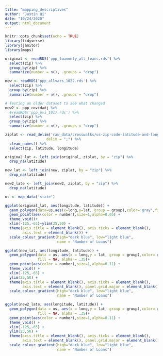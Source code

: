 ```yaml
---
title: "mapping_descriptives"
author: "Justin Qi"
date: "10/24/2020"
output: html_document
---
```


```r
knitr::opts_chunk$set(echo = TRUE)
library(tidyverse)
library(janitor)
library(maps)
```

```r
original <- readRDS('ppp_loanonly_all_loans.rds') %>%
  select(zip) %>%
  group_by(zip) %>%
  summarize(number = n(), .groups = "drop")
```

```r
new <- readRDS('ppp_allvars_1022.rds') %>%
  select(zip) %>%
  group_by(zip) %>%
  summarize(number = n(), .groups = "drop")
```


```r
# Testing an older dataset to see what changed
new2 <- ppp_covidadj %>%
  #readRDS('ppp_pvi_1017.rds') %>%
  select(zip) %>%
  group_by(zip) %>%
  summarize(number = n(), .groups = "drop")
```


```r
ziplat <- read_delim('raw_data/crosswalks/us-zip-code-latitude-and-longitude.csv',
                   delim = ";") %>%
  clean_names() %>%
  select(zip, latitude, longitude)

original_lat <- left_join(original, ziplat, by = "zip") %>%
  drop_na(latitude)

new_lat <- left_join(new, ziplat, by = "zip") %>%
  drop_na(latitude)

new2_late <- left_join(new2, ziplat, by = "zip") %>%
  drop_na(latitude)

```


```r
us <- map_data('state')

ggplot(original_lat, aes(longitude, latitude)) +
  geom_polygon(data=us,aes(x=long,y=lat, group = group),color='gray',fill=NA,alpha=.35)+
  geom_point(aes(color = number),size=1,alpha=0.05) + 
  theme_void()+
  xlim(-125,-65)+ylim(25,50) +
  theme(axis.title = element_blank(), axis.ticks = element_blank(),
        axis.text = element_blank()) + 
  scale_colour_gradient(high="dark blue", low="light blue",
                        name = "Number of Loans")
```


```r
ggplot(new_lat, aes(longitude, latitude)) +
  geom_polygon(data = us, aes(x = long,y = lat, group = group),color='gray',
               fill = NA, alpha = .35)+
  geom_point(aes(color = number),size=1,alpha=0.11) + 
  theme_void() +
  xlim(-125,-65) +
  ylim(25,50) +
  theme(axis.title = element_blank(), axis.ticks = element_blank(),
        axis.text = element_blank(), panel.grid.major = element_blank()) +
  scale_colour_gradient(high="dark blue", low="light blue", 
                        name = "Number of Loans")
```


```r
ggplot(new2_late, aes(longitude, latitude)) +
  geom_polygon(data = us, aes(x = long,y = lat, group = group),color='gray',
               fill = NA, alpha = .35)+
  geom_point(aes(color = number),size=1,alpha=0.11) + 
  theme_void() +
  xlim(-125,-65) +
  ylim(25,50) +
  theme(axis.title = element_blank(), axis.ticks = element_blank(),
        axis.text = element_blank(), panel.grid.major = element_blank()) +
  scale_colour_gradient(high="dark blue", low="light blue", 
                        name = "Number of Loans")
```

